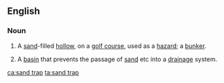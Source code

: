 {{also|sandtrap}}
==English==
{{wikipedia}}

===Noun===
{{en-noun}}

# A [[sand]]-filled [[hollow]], on a [[golf course]], used as a [[hazard]]; a [[bunker]].
# {{lb|en|architecture}} A [[basin]] that prevents the passage of [[sand]] etc into a [[drainage]] system.

[[ca:sand trap]]
[[ta:sand trap]]